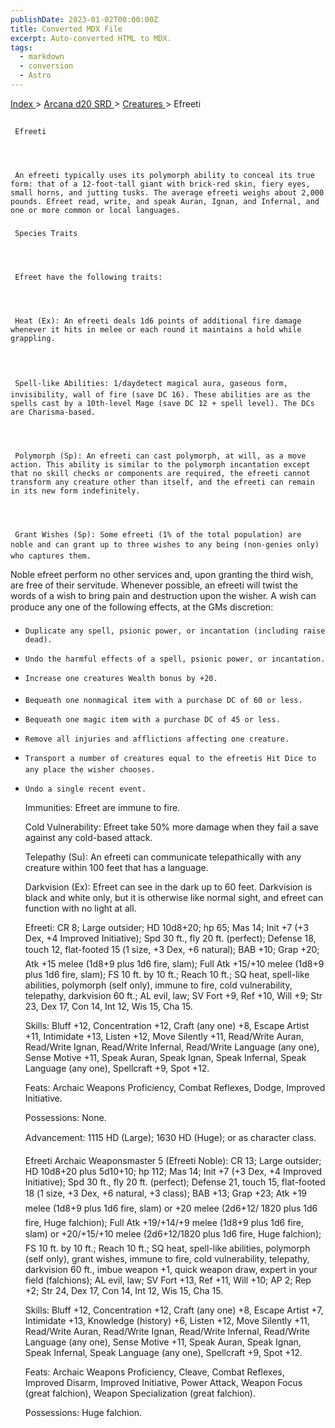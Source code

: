 ```yaml
---
publishDate: 2023-01-02T00:00:00Z
title: Converted MDX File
excerpt: Auto-converted HTML to MDX.
tags:
  - markdown
  - conversion
  - Astro
---
```


[
Index
](-index) >
[
Arcana d20 SRD
](arcana-d20-srd-index) >
[
Creatures
](arcana-d20-srd-creatures-index) > Efreeti

##

     Efreeti




     An efreeti typically uses its polymorph ability to conceal its true form: that of a 12-foot-tall giant with brick-red skin, fiery eyes, small horns, and jutting tusks. The average efreeti weighs about 2,000 pounds. Efreet read, write, and speak Auran, Ignan, and Infernal, and one or more common or local languages.

###

     Species Traits




     Efreet have the following traits:




     Heat (Ex): An efreeti deals 1d6 points of additional fire damage whenever it hits in melee or each round it maintains a hold while grappling.




     Spell-like Abilities: 1/daydetect magical aura, gaseous form, invisibility, wall of fire (save DC 16). These abilities are as the spells cast by a 10th-level Mage (save DC 12 + spell level). The DCs are Charisma-based.




     Polymorph (Sp): An efreeti can cast polymorph, at will, as a move action. This ability is similar to the polymorph incantation except that no skill checks or components are required, the efreeti cannot transform any creature other than itself, and the efreeti can remain in its new form indefinitely.




     Grant Wishes (Sp): Some efreeti (1% of the total population) are noble and can grant up to three wishes to any being (non-genies only) who captures them.

Noble efreet perform no other services and, upon granting the third wish, are free of their servitude. Whenever possible, an efreeti will twist the words of a wish to bring pain and destruction upon the wisher. A wish can produce any one of the following effects, at the GMs discretion:

-     Duplicate any spell, psionic power, or incantation (including raise dead).
-     Undo the harmful effects of a spell, psionic power, or incantation.
-     Increase one creatures Wealth bonus by +20.
-     Bequeath one nonmagical item with a purchase DC of 60 or less.
-     Bequeath one magic item with a purchase DC of 45 or less.
-     Remove all injuries and afflictions affecting one creature.
-     Transport a number of creatures equal to the efreetis Hit Dice to any place the wisher chooses.
-     Undo a single recent event.

  Immunities: Efreet are immune to fire.

  Cold Vulnerability: Efreet take 50% more damage when they fail a save against any cold-based attack.

  Telepathy (Su): An efreeti can communicate telepathically with any creature within 100 feet that has a language.

  Darkvision (Ex): Efreet can see in the dark up to 60 feet. Darkvision is black and white only, but it is otherwise like normal sight, and efreet can function with no light at all.

  Efreeti: CR 8; Large outsider; HD 10d8+20; hp 65; Mas 14; Init +7 (+3 Dex, +4 Improved Initiative); Spd 30 ft., fly 20 ft. (perfect); Defense 18, touch 12, flat-footed 15 (1 size, +3 Dex, +6 natural); BAB +10; Grap +20; Atk +15 melee (1d8+9 plus 1d6 fire, slam); Full Atk +15/+10 melee (1d8+9 plus 1d6 fire, slam); FS 10 ft. by 10 ft.; Reach 10 ft.; SQ heat, spell-like abilities, polymorph (self only), immune to fire, cold vulnerability, telepathy, darkvision 60 ft.; AL evil, law; SV Fort +9, Ref +10, Will +9; Str 23, Dex 17, Con 14, Int 12, Wis 15, Cha 15.

  Skills: Bluff +12, Concentration +12, Craft (any one) +8, Escape Artist +11, Intimidate +13, Listen +12, Move Silently +11, Read/Write Auran, Read/Write Ignan, Read/Write Infernal, Read/Write Language (any one), Sense Motive +11, Speak Auran, Speak Ignan, Speak Infernal, Speak Language (any one), Spellcraft +9, Spot +12.

  Feats: Archaic Weapons Proficiency, Combat Reflexes, Dodge, Improved Initiative.

  Possessions: None.

  Advancement: 1115 HD (Large); 1630 HD (Huge); or as character class.

  Efreeti Archaic Weaponsmaster 5 (Efreeti Noble): CR 13; Large outsider; HD 10d8+20 plus 5d10+10; hp 112; Mas 14; Init +7 (+3 Dex, +4 Improved Initiative); Spd 30 ft., fly 20 ft. (perfect); Defense 21, touch 15, flat-footed 18 (1 size, +3 Dex, +6 natural, +3 class); BAB +13; Grap +23; Atk +19 melee (1d8+9 plus 1d6 fire, slam) or +20 melee (2d6+12/ 1820 plus 1d6 fire, Huge falchion); Full Atk +19/+14/+9 melee (1d8+9 plus 1d6 fire, slam) or +20/+15/+10 melee (2d6+12/1820 plus 1d6 fire, Huge falchion); FS 10 ft. by 10 ft.; Reach 10 ft.; SQ heat, spell-like abilities, polymorph (self only), grant wishes, immune to fire, cold vulnerability, telepathy, darkvision 60 ft., imbue weapon +1, quick weapon draw, expert in your field (falchions); AL evil, law; SV Fort +13, Ref +11, Will +10; AP 2; Rep +2; Str 24, Dex 17, Con 14, Int 12, Wis 15, Cha 15.

  Skills: Bluff +12, Concentration +12, Craft (any one) +8, Escape Artist +7, Intimidate +13, Knowledge (history) +6, Listen +12, Move Silently +11, Read/Write Auran, Read/Write Ignan, Read/Write Infernal, Read/Write Language (any one), Sense Motive +11, Speak Auran, Speak Ignan, Speak Infernal, Speak Language (any one), Spellcraft +9, Spot +12.

  Feats: Archaic Weapons Proficiency, Cleave, Combat Reflexes, Improved Disarm, Improved Initiative, Power Attack, Weapon Focus (great falchion), Weapon Specialization (great falchion).

  Possessions: Huge falchion.
